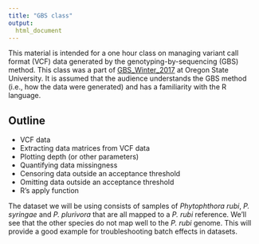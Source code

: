 ```yaml
---
title: "GBS class"
output:
  html_document
---
```



This material is intended for a one hour class on managing variant call format (VCF) data generated by the  genotyping-by-sequencing (GBS) method.
This class was a part of [GBS_Winter_2017](http://teaching.cgrb.oregonstate.edu/MCB/Rhodes/GBS_Winter_2017/) at Oregon State University.
It is assumed that the audience understands the GBS method (i.e., how the data were generated) and has a familiarity with the R language.


## Outline

* VCF data
* Extracting data matrices from VCF data
* Plotting depth (or other parameters)
* Quantifying data missingness
* Censoring data outside an acceptance threshold
* Omitting data outside an acceptance threshold
* R's apply function


The dataset we will be using consists of samples of *Phytophthora rubi*, *P. syringae* and *P. plurivora* that are all mapped to a *P. rubi* reference.
We'll see that the other species do not map well to the *P. rubi* genome.
This will provide a good example for troubleshooting batch effects in datasets.


